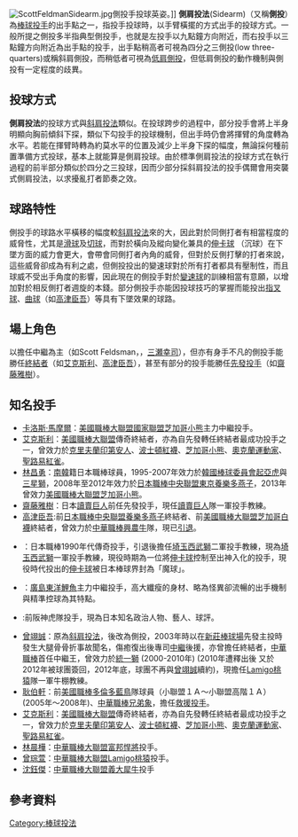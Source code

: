 [[Image:ScottFeldmanSidearm.jpg|thumb]]側投手{{tsl|en|Scott Feldman (baseball)||Scott Feldman}}投球英姿。]]
'''側肩投法'''(Sidearm)（又稱'''側投'''）為[[棒球|棒球]][[投手|投手]]的出手點之一，指投手投球時，以手臂橫擺的方式出手的投球方式。一般所提之側投多半指典型側投手，也就是左投手以九點鐘方向附近，而右投手以三點鐘方向附近為出手點的投手，出手點稍高者可視為四分之三側投(low three-quarters)或稱斜肩側投，而稍低者可視為[[低肩側投|低肩側投]]，但低肩側投的動作機制與側投有一定程度的歧異。

==投球方式==

'''側肩投法'''的投球方式與[[斜肩投法|斜肩投法]]類似。在投球跨步的過程中，部分投手會將上半身明顯向胸前傾斜下探，類似下勾投手的投球機制，但出手時仍會將揮臂的角度轉為水平。若能在揮臂時轉為約莫水平的位置及減少上半身下探的幅度，無論採何種前置準備方式投球，基本上就能算是側肩投球。由於標準側肩投法的投球方式在執行過程的前半部分類似於四分之三投球，因而少部分採斜肩投法的投手偶爾會用突襲式側肩投法，以求擾亂打者節奏之效。

==球路特性==
側投手的球路水平橫移的幅度較[[斜肩投法|斜肩投法]]來的大，因此對於同側打者有相當程度的威脅性，尤其是[[滑球|滑球]]及[[切球|切球]]，而對於橫向及縱向變化兼具的[[伸卡球|伸卡球]] （沉球）在下墜方面的威力會更大，會帶會同側打者內角的威脅，但對於反側打擊的打者來說，這些威脅卻成為有利之處，但側投投出的變速球對於所有打者都具有壓制性，而且球威不受出手角度的影響，因此現在的側投手對於[[變速球|變速球]]的訓練相當有意願，以增加對於相反側打者週旋的本錢。部分側投手亦能因投球技巧的掌握而能投出[[指叉球|指叉球]]、[[曲球|曲球]]（如[[高津臣吾|高津臣吾]]）等具有下墜效果的球路。

==場上角色==
    
以擔任中繼為主（如Scott Feldsman，{{tsl|ja|岡本晃|岡本晃}}，[[三瀨幸司|三瀬幸司]]），但亦有身手不凡的側投手能勝任[[終結者|終結者]]（如[[丹尼斯·艾克斯利|艾克斯利]]、[[高津臣吾|高津臣吾]]），甚至有部分的投手能勝任[[先發投手|先發投手]]（如[[齋藤雅樹|齋藤雅樹]]）。

==知名投手==
*[[卡洛斯·馬摩爾|卡洛斯·馬摩爾]]：[[美國職棒大聯盟|美國職棒大聯盟]][[國家聯盟|國家聯盟]][[芝加哥小熊|芝加哥小熊]]主力中繼投手。
*[[丹尼斯·艾克斯利|艾克斯利]]：[[美國職棒大聯盟|美國職棒大聯盟]]傳奇終結者，亦為自先發轉任終結者最成功投手之一，曾效力於[[克里夫蘭印第安人|克里夫蘭印第安人]]、[[波士頓紅襪|波士頓紅襪]]、[[芝加哥小熊|芝加哥小熊]]、[[奧克蘭運動家|奧克蘭運動家]]、[[聖路易紅雀|聖路易紅雀]]。
*[[林昌勇|林昌勇]]：[[南韓|南韓]]籍日本職棒球員，1995-2007年效力於[[韓國棒球委員會|韓國棒球委員會]][[起亞虎|起亞虎]]與[[三星獅|三星獅]]，2008年至2012年效力於[[日本職棒|日本職棒]][[中央聯盟|中央聯盟]][[東京養樂多燕子|東京養樂多燕子]]，2013年曾效力[[美國職棒大聯盟|美國職棒大聯盟]][[芝加哥小熊|芝加哥小熊]]。
*[[齋藤雅樹|齋藤雅樹]]：日本[[讀賣巨人|讀賣巨人]]前任先發投手，現任[[讀賣巨人|讀賣巨人]]隊一軍投手教練。
*[[高津臣吾|高津臣吾]]:前[[日本職棒|日本職棒]][[中央聯盟|中央聯盟]][[養樂多燕子|養樂多燕子]]終結者、前[[美國職棒大聯盟|美國職棒大聯盟]][[芝加哥白襪|芝加哥白襪]]終結者，曾效力於[[中華職棒|中華職棒]][[興農牛|興農牛]]隊，現已[[引退|引退]]。
*{{tsl|ja|潮崎哲也|潮崎哲也}}：日本職棒1990年代傳奇投手，引退後擔任[[埼玉西武獅|埼玉西武獅]]二軍投手教練，現為[[埼玉西武獅|埼玉西武獅]]一軍投手教練，現役時期為一位將[[伸卡球|伸卡球]]控制至出神入化的投手，現役時代投出的[[伸卡球|伸卡球]]被日本棒球界封為「魔球」。
*{{tsl|ja|梅津智弘|梅津智弘}}：[[廣島東洋鯉魚|廣島東洋鯉魚]]主力中繼投手，高大纖瘦的身材、略為怪異卻流暢的出手機制與精準控球為其特點。
*{{tsl|ja|江本孟紀|江本孟紀}}:前阪神虎隊投手，現為日本知名政治人物、藝人、球評。
*[[曾翊誠|曾翊誠]]：原為[[斜肩投法|斜肩投法]]，後改為側投，2003年時以在[[新莊棒球場|新莊棒球場]]先發主投時發生大腿骨骨折事故聞名，傷癒復出後專司[[中繼投手|中繼]]後援，亦曾擔任終結者，[[中華職棒|中華職棒]]首任中繼王，曾效力於[[統一獅|統一獅]] (2000-2010年) (2010年遭釋出後 又於2012年被球團簽回，2012年底，球團不再與[[曾翊誠|曾翊誠]]續約)，現擔任[[Lamigo桃猿|Lamigo桃猿]]隊一軍牛棚教練。
*[[耿伯軒|耿伯軒]]：前[[美國職棒|美國職棒]][[多倫多藍鳥|多倫多藍鳥]]隊球員（小聯盟１Ａ～小聯盟高階１Ａ）(2005年～2008年)、[[中華職棒|中華職棒]][[兄弟象|兄弟象]]，擔任[[救援投手|救援投手]]。
*[[丹尼斯·艾克斯利|艾克斯利]]：[[美國職棒大聯盟|美國職棒大聯盟]]傳奇終結者，亦為自先發轉任終結者最成功投手之一，曾效力於[[克里夫蘭印第安人|克里夫蘭印第安人]]、[[波士頓紅襪|波士頓紅襪]]、[[芝加哥小熊|芝加哥小熊]]、[[奧克蘭運動家|奧克蘭運動家]]、[[聖路易紅雀|聖路易紅雀]]。
*[[林晨樺|林晨樺]]：[[中華職棒大聯盟|中華職棒大聯盟]][[富邦悍將|富邦悍將]]投手。
*[[曾琮萱|曾琮萱]]：[[中華職棒大聯盟|中華職棒大聯盟]][[Lamigo桃猿|Lamigo桃猿]]投手。
*[[沈鈺傑|沈鈺傑]]：[[中華職棒大聯盟|中華職棒大聯盟]][[義大犀牛|義大犀牛]]投手

==參考資料==

{{Baseball pitcher}}
[[Category:棒球投法|Category:棒球投法]]